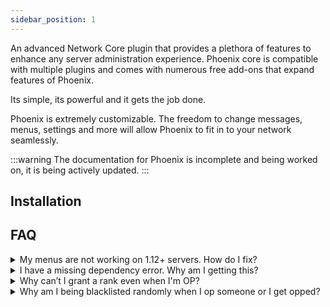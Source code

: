 ```yaml
---
sidebar_position: 1
---
```



An advanced Network Core plugin that provides a plethora of features to enhance any server administration experience. Phoenix core is compatible with multiple plugins and comes with numerous free add-ons that expand features of Phoenix.

Its simple, its powerful and it gets the job done.

Phoenix is extremely customizable. The freedom to change messages, menus, settings and more will allow Phoenix to fit in to your network seamlessly.

:::warning
The documentation for Phoenix is incomplete and being worked on, it is being actively updated.
:::

## Installation

<Tabs queryString="type">
    <TabItem value="spigot" label="Spigot / Paper" default>
        <Spigot />
    </TabItem>
    <TabItem value="proxy" label="Velocity / Bungee">
        <Proxy />
    </TabItem>
</Tabs>

## FAQ

<details>
<summary>My menus are not working on 1.12+ servers. How do I fix?</summary>

Change `fill-glass` in `menus.yml` to something line `GRAY_STAINED_GLASS_PANE`, then restart.
</details>

<details>
<summary>I have a missing dependency error. Why am I getting this?</summary>

You are missing a required dependency that Phoenix relies on, please ensure you have all plugins listed below.

- PlaceholderAPI
  
</details>

<details>
<summary>Why can’t I grant a rank even when I'm OP?</summary>

Please ensure you have `core.grant.*` or `core.grant.<rank>`, and your rank is above the rank you're trying to grant.
</details>

<details>
<summary>Why am I being blacklisted randomly when I op someone or I get opped?</summary>

This is because you arent a [security user](/Phoenix/Features/Security).
Execute `/security add <player> [admin]` in console to fix this.

You can also turn security off in config but it is highly recommended not to.
</details>